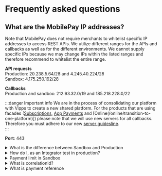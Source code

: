 
# Frequently asked questions

## What are the MobilePay IP addresses?

Note that MobilePay does not require merchants to whitelist specific IP addresses to access REST APIs.
We utilize different ranges for the APIs and callbacks as well as for the different environments. We cannot supply specific IPs because we may change IPs within the listed ranges and therefore recommend to whitelist the entire range.

**API requests**<br />
Production: 20.238.5.64/28 and 4.245.40.224/28<br />
Sandbox: 4.175.250.192/28

**Callbacks** <br />
Production and sandbox:
212.93.32.0/19 and 185.218.228.0/22 

:::danger Important info
We are in the process of consolidating our platform with Vipps to create a new shared platform. For the products that are using facades ([Subscriptions](/subscriptions/transition-to-one-platform), [App Payments](/app-payments/transition-to-one-platform) and [Online(/online/transition-to-one-platform)]) please note that we will use new servers for all callbacks. Therefore you must adhere to our new [server guidesline](https://developer.vippsmobilepay.com/docs/developer-resources/servers/).  
:::

**Port**: 443 

<details className="plain-details">
  <summary>What is the difference between Sandbox and Production</summary>
  <div>
      <Difference />
  </div>
</details>

<details className="plain-details">
  <summary>How do I, as an Integrator test in production?</summary>
  <div>
      <ProductionTest />
  </div>
</details>
 
<details className="plain-details">
  <summary>Payment limit in Sandbox</summary>
  <div>
    <PaymentLimit />
  </div>
</details>

<details className="plain-details">
  <summary>What is correlationId?</summary>
  <div>
      <CorrelationId />
  </div>
</details>

<details className="plain-details">
  <summary>What is payment reference</summary>
  <div>
      <PaymentReference />
  </div>
</details>
